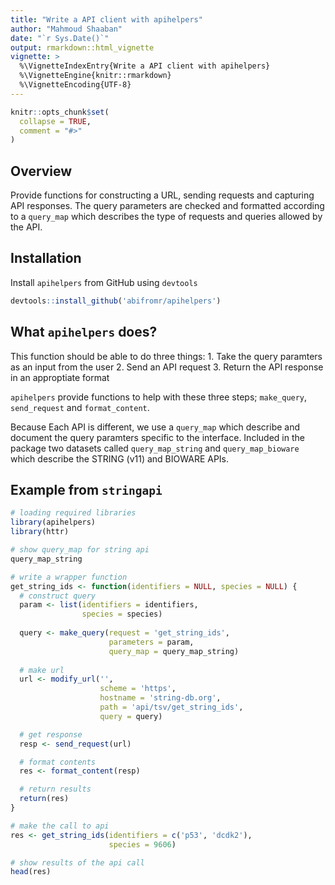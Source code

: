 ```yaml
---
title: "Write a API client with apihelpers"
author: "Mahmoud Shaaban"
date: "`r Sys.Date()`"
output: rmarkdown::html_vignette
vignette: >
  %\VignetteIndexEntry{Write a API client with apihelpers}
  %\VignetteEngine{knitr::rmarkdown}
  %\VignetteEncoding{UTF-8}
---
```


```r
knitr::opts_chunk$set(
  collapse = TRUE,
  comment = "#>"
)
```

## Overview

Provide functions for constructing a URL, sending requests and capturing API 
responses. The query parameters are checked and formatted according to a 
`query_map` which describes the type of requests and queries allowed by the 
API.

## Installation

Install `apihelpers` from GitHub using `devtools`

```r
devtools::install_github('abifromr/apihelpers')
```

## What `apihelpers` does?

This function should be able to do three things:
  1. Take the query paramters as an input from the user
  2. Send an API request
  3. Return the API response in an approptiate format

`apihelpers` provide functions to help with these three steps; `make_query`,
`send_request` and `format_content`.

Because Each API is different, we use a `query_map` which describe and document
the query paramters specific to the interface. Included in the package two 
datasets called `query_map_string` and `query_map_bioware` which describe the 
STRING (v11) and BIOWARE APIs.

## Example from `stringapi`

```r
# loading required libraries
library(apihelpers)
library(httr)
```

```r
# show query_map for string api
query_map_string
```

```r
# write a wrapper function
get_string_ids <- function(identifiers = NULL, species = NULL) {
  # construct query
  param <- list(identifiers = identifiers,
                species = species)
  
  query <- make_query(request = 'get_string_ids',
                      parameters = param,
                      query_map = query_map_string)
  
  # make url
  url <- modify_url('',
                    scheme = 'https',
                    hostname = 'string-db.org',
                    path = 'api/tsv/get_string_ids',
                    query = query)

  # get response
  resp <- send_request(url)

  # format contents
  res <- format_content(resp)

  # return results
  return(res)
}
```

```r
# make the call to api
res <- get_string_ids(identifiers = c('p53', 'dcdk2'),
                      species = 9606)
```

```r
# show results of the api call
head(res)
```

